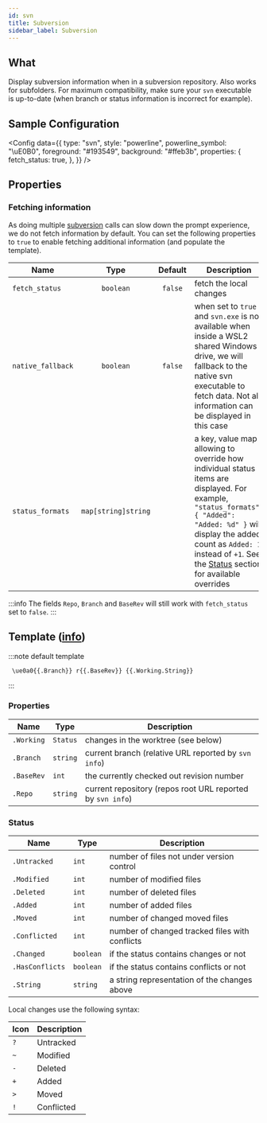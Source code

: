 ```yaml
---
id: svn
title: Subversion
sidebar_label: Subversion
---
```


## What

Display subversion information when in a subversion repository. Also works for subfolders. For maximum compatibility,
make sure your `svn` executable is up-to-date (when branch or status information is incorrect for example).

## Sample Configuration


<Config
  data={{
    type: "svn",
    style: "powerline",
    powerline_symbol: "\uE0B0",
    foreground: "#193549",
    background: "#ffeb3b",
    properties: {
      fetch_status: true,
    },
  }}
/>

## Properties

### Fetching information

As doing multiple [subversion][svn] calls can slow down the prompt experience, we do not fetch information by default.
You can set the following properties to `true` to enable fetching additional information (and populate the template).

| Name                | Type                | Default | Description                                                                                                                                                                                                                                                      |
| ------------------- | :-----------------: | :-----: | ---------------------------------------------------------------------------------------------------------------------------------------------------------------------------------------------------------------------------------------------------------------- |
| `fetch_status`      | `boolean`           | `false` | fetch the local changes                                                                                                                                                                                                                                          |
| `native_fallback`   | `boolean`           | `false` | when set to `true` and `svn.exe` is not available when inside a WSL2 shared Windows drive, we will fallback to the native svn executable to fetch data. Not all information can be displayed in this case                                                        |
| `status_formats`    | `map[string]string` |         | a key, value map allowing to override how individual status items are displayed. For example, `"status_formats": { "Added": "Added: %d" }` will display the added count as `Added: 1` instead of `+1`. See the [Status](#status) section for available overrides |

:::info
The fields `Repo`, `Branch` and `BaseRev` will still work with `fetch_status` set to `false`.
:::

## Template ([info][templates])

:::note default template

```template
 \ue0a0{{.Branch}} r{{.BaseRev}} {{.Working.String}}
```

:::

### Properties

| Name       | Type     | Description                                                |
| ---------- | -------- | ---------------------------------------------------------- |
| `.Working` | `Status` | changes in the worktree (see below)                        |
| `.Branch`  | `string` | current branch (relative URL reported by `svn info`)       |
| `.BaseRev` | `int`    | the currently checked out revision number                  |
| `.Repo`    | `string` | current repository (repos root URL reported by `svn info`) |

### Status

| Name            | Type      | Description                                    |
| --------------- | --------- | ---------------------------------------------- |
| `.Untracked`    | `int`     | number of files not under version control      |
| `.Modified`     | `int`     | number of modified files                       |
| `.Deleted`      | `int`     | number of deleted files                        |
| `.Added`        | `int`     | number of added files                          |
| `.Moved`        | `int`     | number of changed moved files                  |
| `.Conflicted`   | `int`     | number of changed tracked files with conflicts |
| `.Changed`      | `boolean` | if the status contains changes or not          |
| `.HasConflicts` | `boolean` | if the status contains conflicts or not        |
| `.String`       | `string`  | a string representation of the changes above   |

Local changes use the following syntax:

| Icon | Description |
| ---- | ----------- |
| `?`  | Untracked   |
| `~`  | Modified    |
| `-`  | Deleted     |
| `+`  | Added       |
| `>`  | Moved       |
| `!`  | Conflicted  |

[svn]: https://subversion.apache.org
[templates]: /configuration/templates.mdx
